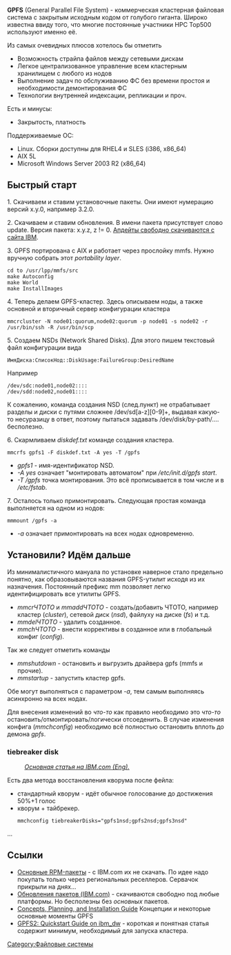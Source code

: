 '''GPFS''' (General Parallel File System) - коммерческая кластерная файловая система с закрытым исходным кодом от голубого гиганта. Широко известна ввиду того, что многие постоянные участники HPC Top500 используют именно её. 

Из самых очевидных плюсов хотелось бы отметить 
* Возможность страйпа файлов между сетевыми дискам
* Легкое централизованное управление всем кластерным хранилищем с любого из нодов
* Выполнение задач по обслуживанию ФС без времени простоя и необходимости демонтирования ФС
* Технологии внутренней индексации, репликации и проч.

Есть и минусы:
* Закрытость, платность

Поддерживаемые ОС:
* Linux. Сборки доступны для RHEL4 и SLES (i386, x86_64)
* AIX 5L
* Microsoft Windows Server 2003 R2 (x86_64)

== Быстрый старт ==

1. Скачиваем и ставим установочные пакеты. Они имеют нумерацию версий x.y.0, например 3.2.0.

2. Скачиваем и ставим обновления. В имени пакета присутствует слово update. Версия пакета: x.y.z, z != 0. [http://www14.software.ibm.com/webapp/set2/sas/f/gpfs/home.html Апдейты свободно скачиваются с сайта IBM].

3. GPFS портирована с AIX и работает через прослойку mmfs. Нужно вручную собрать этот ''portability layer''.
<pre>cd to /usr/lpp/mmfs/src
make Autoconfig
make World
make InstallImages
</pre>

4. Теперь делаем GPFS-кластер. Здесь описываем ноды, а также основной и вторичный сервер конфигурации кластера <pre>mmcrcluster -N node01:quorum,node02:quorum -p node01 -s node02 -r /usr/bin/ssh -R /usr/bin/scp</pre>

5. Создаем NSDs (Network Shared Disks). Для этого пишем текстовый файл конфигурации вида <pre>ИмяДиска:СписокНод::DiskUsage:FailureGroup:DesiredName</pre> 
Например 
<pre>
/dev/sdc:node01,node02::::
/dev/sdd:node02,node01::::
</pre>
К сожалению, команда создания NSD (след.пункт) не отрабатывает разделы и диски с путями сложнее /dev/sd[a-z][0-9]+, выдавая какую-то несуразицу в ответ, поэтому пытаться задавать /dev/disk/by-path/.... бесполезно.

6. Скармливаем ''diskdef.txt'' команде создания кластера.
<pre>mmcrfs gpfs1 -F diskdef.txt -A yes -T /gpfs</pre>
* ''gpfs1'' - имя-идентификатор NSD.
* ''-A yes'' означает "монтировать автоматом" при ''/etc/init.d/gpfs start''.
* ''-T /gpfs'' точка монтирования. Это всё прописывается в том числе и в ''/etc/fstab''.

7. Осталось только примонтировать. Следующая простая команда выполняется на одном из нодов:
<pre>mmmount /gpfs -a</pre>
* ''-a'' означает примонтировать на всех нодах одновременно.
== Установили? Идём дальше ==

Из минималистичного мануала по установке наверное стало предельно понятно, как образовываются названия GPFS-утилит исходя из их назначения. Постоянный префикс mm позволяет легко идентифицировать все утилиты GPFS.
* ''mmcrЧТОТО'' и ''mmaddЧТОТО'' - создать/добавить ЧТОТО, например кластер (''cluster''), сетевой диск (''nsd''), файлуху на диске (''fs'') и т.д.
* ''mmdelЧТОТО'' - удалить созданное.
* ''mmchЧТОТО'' - внести коррективы в созданное или в глобальный конфиг (''config''). 

Так же следует отметить команды
* ''mmshutdown'' - остановить и выгрузить драйвера gpfs (mmfs и прочие). 
* ''mmstartup'' - запустить кластер gpfs.
Обе могут выполняться с параметром ''-a'', тем самым выполняясь асинхронно на всех нодах.

Для внесения изменений во ''что-то'' как правило необходимо это ''что-то'' остановить/отмонтировать/логически отсоеденить. В случае изменения конфига (''mmchconfig'') необходимо всё полностью остановить вплоть до демона ''gpfs''.

=== tiebreaker disk ===
: ''[http://publib.boulder.ibm.com/infocenter/clresctr/vxrx/topic/com.ibm.cluster.gpfs.doc/gpfs31/bl1ins1122.html Основная статья на IBM.com (Eng).]''
Есть два метода восстановления кворума после фейла:
* стандартный кворум - идёт обычное голосование до достижения 50%+1 голос
* кворум + тайбрекер. <pre>mmchconfig tiebreakerDisks="gpfs1nsd;gpfs2nsd;gpfs3nsd"</pre>
...
== Ссылки ==
* [http://www.ira.cnr.it/centrocal/tecnica/GPFS/ira-soft/rpm/ Основные RPM-пакеты] - с IBM.com их не скачать. По идее надо покупать только через региональных реселлеров. Сервачок прикрыли на днях...
* [http://www14.software.ibm.com/webapp/set2/sas/f/gpfs/home.html Обновления пакетов (IBM.com)] - скачиваются свободно под любые платформы. Но бесполезны без ''основных'' пакетов.
* [http://publib.boulder.ibm.com/infocenter/clresctr/vxrx/topic/com.ibm.cluster.gpfs.doc/gpfs31/bl1ins1123.html Concepts, Planning, and Installation Guide] Концепции и некоторые основные моменты GPFS
* [http://www.ibm.com/developerworks/wikis/display/hpccentral/GPFS+Quick+Start+Guide+for+for+Linux GPFS2: Quickstart Guide on ibm_dw] - короткая и понятная статья содержит минимум, необходимый для запуска кластера.

[[Category:Файловые системы]]